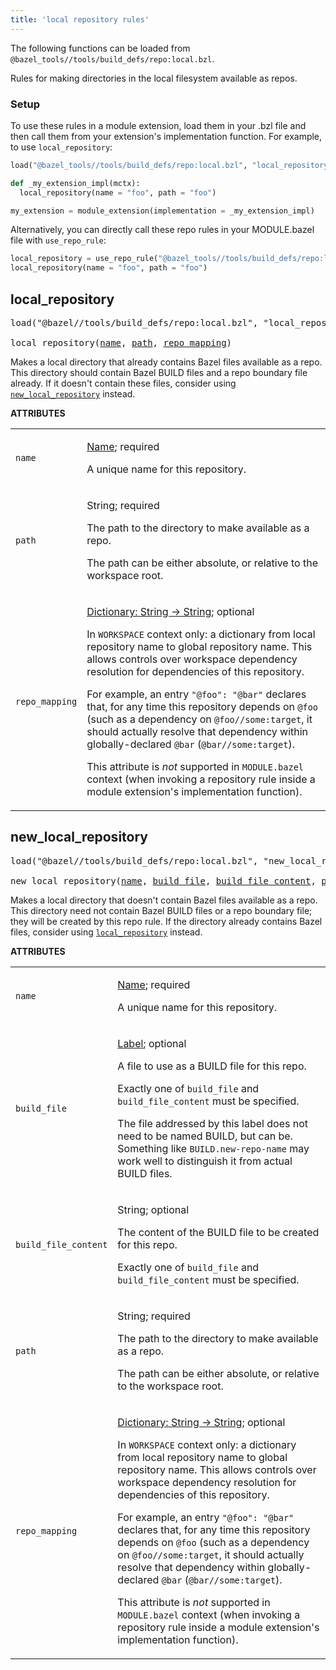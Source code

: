 ```yaml
---
title: 'local repository rules'
---
```


The following functions can be loaded from
`@bazel_tools//tools/build_defs/repo:local.bzl`.
<!-- Generated with Stardoc: http://skydoc.bazel.build -->

Rules for making directories in the local filesystem available as repos.

### Setup

To use these rules in a module extension, load them in your .bzl file and then call them from your
extension's implementation function. For example, to use `local_repository`:

```python
load("@bazel_tools//tools/build_defs/repo:local.bzl", "local_repository")

def _my_extension_impl(mctx):
  local_repository(name = "foo", path = "foo")

my_extension = module_extension(implementation = _my_extension_impl)
```

Alternatively, you can directly call these repo rules in your MODULE.bazel file with
`use_repo_rule`:

```python
local_repository = use_repo_rule("@bazel_tools//tools/build_defs/repo:local.bzl", "local_repository")
local_repository(name = "foo", path = "foo")
```

<a id="local_repository"></a>

## local_repository

<pre>
load("@bazel//tools/build_defs/repo:local.bzl", "local_repository")

local_repository(<a href="#local_repository-name">name</a>, <a href="#local_repository-path">path</a>, <a href="#local_repository-repo_mapping">repo_mapping</a>)
</pre>

Makes a local directory that already contains Bazel files available as a repo. This directory should contain Bazel BUILD files and a repo boundary file already. If it doesn't contain these files, consider using [`new_local_repository`](#new_local_repository) instead.

**ATTRIBUTES**

<table class="params-table">
<colgroup>
<col class="col-param" />
<col class="col-description" />
</colgroup>
<tbody>
<tr id="local_repository-name">
<td><code>name</code></td>
<td>

<a href="https://bazel.build/versions/8.4.0/concepts/labels#target-names">Name</a>; required

<p>

A unique name for this repository.

</p>
</td>
</tr>
<tr id="local_repository-path">
<td><code>path</code></td>
<td>

String; required

<p>

The path to the directory to make available as a repo.

The path can be either absolute, or relative to the workspace root.

</p>
</td>
</tr>
<tr id="local_repository-repo_mapping">
<td><code>repo_mapping</code></td>
<td>

<a href="https://bazel.build/versions/8.4.0/rules/lib/dict">Dictionary: String -> String</a>; optional

<p>

In `WORKSPACE` context only: a dictionary from local repository name to global repository name. This allows controls over workspace dependency resolution for dependencies of this repository.

For example, an entry `"@foo": "@bar"` declares that, for any time this repository depends on `@foo` (such as a dependency on `@foo//some:target`, it should actually resolve that dependency within globally-declared `@bar` (`@bar//some:target`).

This attribute is _not_ supported in `MODULE.bazel` context (when invoking a repository rule inside a module extension's implementation function).

</p>
</td>
</tr>
</tbody>
</table>

<a id="new_local_repository"></a>

## new_local_repository

<pre>
load("@bazel//tools/build_defs/repo:local.bzl", "new_local_repository")

new_local_repository(<a href="#new_local_repository-name">name</a>, <a href="#new_local_repository-build_file">build_file</a>, <a href="#new_local_repository-build_file_content">build_file_content</a>, <a href="#new_local_repository-path">path</a>, <a href="#new_local_repository-repo_mapping">repo_mapping</a>)
</pre>

Makes a local directory that doesn't contain Bazel files available as a repo. This directory need not contain Bazel BUILD files or a repo boundary file; they will be created by this repo rule. If the directory already contains Bazel files, consider using [`local_repository`](#local_repository) instead.

**ATTRIBUTES**

<table class="params-table">
<colgroup>
<col class="col-param" />
<col class="col-description" />
</colgroup>
<tbody>
<tr id="new_local_repository-name">
<td><code>name</code></td>
<td>

<a href="https://bazel.build/versions/8.4.0/concepts/labels#target-names">Name</a>; required

<p>

A unique name for this repository.

</p>
</td>
</tr>
<tr id="new_local_repository-build_file">
<td><code>build_file</code></td>
<td>

<a href="https://bazel.build/versions/8.4.0/concepts/labels">Label</a>; optional

<p>

A file to use as a BUILD file for this repo.

Exactly one of `build_file` and `build_file_content` must be specified.

The file addressed by this label does not need to be named BUILD, but can be. Something like `BUILD.new-repo-name` may work well to distinguish it from actual BUILD files.

</p>
</td>
</tr>
<tr id="new_local_repository-build_file_content">
<td><code>build_file_content</code></td>
<td>

String; optional

<p>

The content of the BUILD file to be created for this repo.

Exactly one of `build_file` and `build_file_content` must be specified.

</p>
</td>
</tr>
<tr id="new_local_repository-path">
<td><code>path</code></td>
<td>

String; required

<p>

The path to the directory to make available as a repo.

The path can be either absolute, or relative to the workspace root.

</p>
</td>
</tr>
<tr id="new_local_repository-repo_mapping">
<td><code>repo_mapping</code></td>
<td>

<a href="https://bazel.build/versions/8.4.0/rules/lib/dict">Dictionary: String -> String</a>; optional

<p>

In `WORKSPACE` context only: a dictionary from local repository name to global repository name. This allows controls over workspace dependency resolution for dependencies of this repository.

For example, an entry `"@foo": "@bar"` declares that, for any time this repository depends on `@foo` (such as a dependency on `@foo//some:target`, it should actually resolve that dependency within globally-declared `@bar` (`@bar//some:target`).

This attribute is _not_ supported in `MODULE.bazel` context (when invoking a repository rule inside a module extension's implementation function).

</p>
</td>
</tr>
</tbody>
</table>

